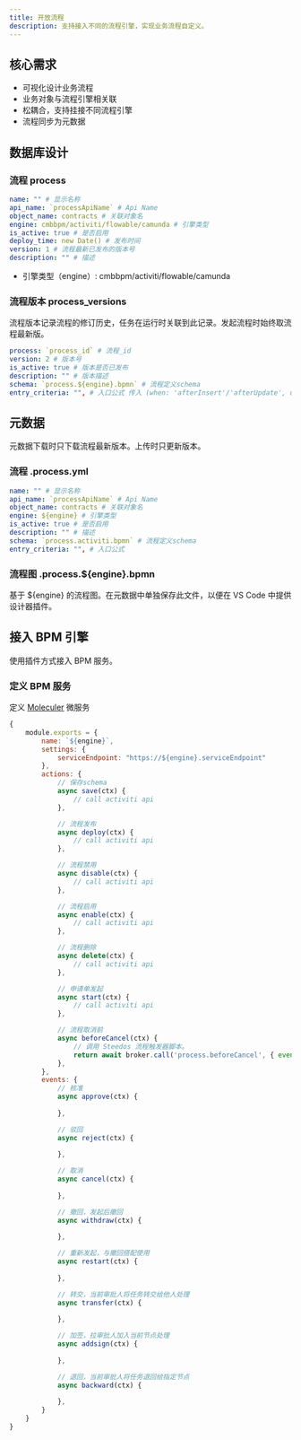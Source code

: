 ```yaml
---
title: 开放流程
description: 支持接入不同的流程引擎，实现业务流程自定义。
---
```


## 核心需求

- 可视化设计业务流程
- 业务对象与流程引擎相关联
- 松耦合，支持挂接不同流程引擎
- 流程同步为元数据

## 数据库设计

### 流程 process

```yml
name: "" # 显示名称
api_name: `processApiName` # Api Name
object_name: contracts # 关联对象名
engine: cmbbpm/activiti/flowable/camunda # 引擎类型
is_active: true # 是否启用
deploy_time: new Date() # 发布时间
version: 1 # 流程最新已发布的版本号
description: "" # 描述
```

- 引擎类型（engine）: cmbbpm/activiti/flowable/camunda 

### 流程版本 process_versions

流程版本记录流程的修订历史，任务在运行时关联到此记录。发起流程时始终取流程最新版。

```yml
process: `process_id` # 流程_id
version: 2 # 版本号
is_active: true # 版本是否已发布
description: "" # 版本描述
schema: `process.${engine}.bpmn` # 流程定义schema
entry_criteria: "", # 入口公式 传入 (when: 'afterInsert'/'afterUpdate', userSession, Record)
```

## 元数据

元数据下载时只下载流程最新版本。上传时只更新版本。

### 流程 .process.yml

```yml
name: "" # 显示名称
api_name: `processApiName` # Api Name
object_name: contracts # 关联对象名
engine: ${engine} # 引擎类型
is_active: true # 是否启用
description: "" # 描述
schema: `process.activiti.bpmn` # 流程定义schema
entry_criteria: "", # 入口公式
```

### 流程图 .process.${engine}.bpmn

基于 ${engine} 的流程图。在元数据中单独保存此文件，以便在 VS Code 中提供设计器插件。

## 接入 BPM 引擎

使用插件方式接入 BPM 服务。

### 定义 BPM 服务

定义 [Moleculer](https://moleculer.services/docs/0.14/services.html) 微服务

```js
{
    module.exports = {
        name: `${engine}`,
        settings: {
            serviceEndpoint: "https://${engine}.serviceEndpoint"
        },
        actions: {
            // 保存schema
            async save(ctx) {
                // call activiti api
            },

            // 流程发布
            async deploy(ctx) {
                // call activiti api
            },

            // 流程禁用
            async disable(ctx) {
                // call activiti api
            },

            // 流程启用
            async enable(ctx) {
                // call activiti api
            },

            // 流程删除
            async delete(ctx) {
                // call activiti api
            },

            // 申请单发起
            async start(ctx) {
                // call activiti api
            },

            // 流程取消前
            async beforeCancel(ctx) {
                // 调用 Steedos 流程触发器脚本。
                return await broker.call('process.beforeCancel', { event, context })
            },
        },
        events: {
            // 核准
            async approve(ctx) {
                
            },

            // 驳回
            async reject(ctx) {
                
            },

            // 取消
            async cancel(ctx) {
                
            },

            // 撤回，发起后撤回
            async withdraw(ctx) {
                
            },

            // 重新发起，与撤回搭配使用
            async restart(ctx) {
                
            },

            // 转交，当前审批人将任务转交给他人处理
            async transfer(ctx) {
                
            },

            // 加签，拉审批人加入当前节点处理
            async addsign(ctx) {
                
            },

            // 退回，当前审批人将任务退回给指定节点
            async backward(ctx) {
                
            },
        }
    }
}
```

